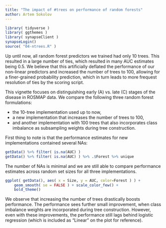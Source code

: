 ```yaml
---
title: "The impact of #trees on performance of random forests"
author: Artem Sokolov
---
```


```r
library( tidyverse )
library( ggthemes )
library( synapseClient )
synapseLogin()
source( "04-ntrees.R" )
```

Up until now, all random forest predictors we trained had only 10 trees. This resulted in a large number of ties, which resulted in many AUC estimates being 0.5. We believe that this artificially deflated the performance of our non-linear predictors and increased the number of trees to 100, allowing for a finer-grained probability prediction, which in turn leads to more frequest resolution of ties by the scoring script.

This vignette focuses on distinguishing early (A) vs. late (C) stages of the disease in ROSMAP data. We compare the following three random forest formulations:

* the 10-tree implementation used up to now,
* a new implementation that increases the number of trees to 100,
* and another implementation with 100 trees that also incorporates class imbalance as subsampling weights during tree construction.

First thing to note is that the performance estimates for new implementations contained several NAs:
```r
getData() %>% filter( is.na(AUC) )
getData() %>% filter( is.na(AUC) ) %>% .$Forest %>% unique
```

The number of NAs is minimal and we are still able to compare performance estimates across random set sizes for all three implementations.
```r
ggplot( getData(), aes( x = Size, y = AUC, color=Forest ) ) +
    geom_smooth( se = FALSE ) + scale_color_few() +
    bold_theme()
```

We observe that increasing the number of trees drastically boosts performance. The performance sees further small improvement, when class imbalance weights are incorporated during tree construction. However, even with these improvements, the performance still lags behind logistic regression (which is included as "Linear" on the plot for reference).

